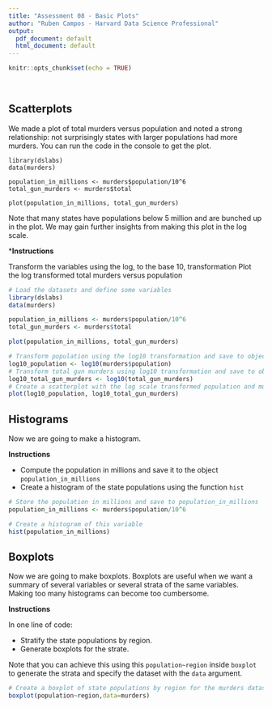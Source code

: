 ```yaml
---
title: "Assessment 08 - Basic Plots"
author: "Ruben Campos - Harvard Data Science Professional"
output:
  pdf_document: default
  html_document: default
---
```


```r
knitr::opts_chunk$set(echo = TRUE)
```
<br/>

## **Scatterplots**
We made a plot of total murders versus population and noted a strong relationship: not surprisingly states with larger populations had more murders. You can run the code in the console to get the plot.

```
library(dslabs)
data(murders)

population_in_millions <- murders$population/10^6
total_gun_murders <- murders$total

plot(population_in_millions, total_gun_murders)
```

Note that many states have populations below 5 million and are bunched up in the plot. We may gain further insights from making this plot in the log scale.

***Instructions**

Transform the variables using the log, to the base 10, transformation
Plot the log transformed total murders versus population

```r
# Load the datasets and define some variables
library(dslabs)
data(murders)

population_in_millions <- murders$population/10^6
total_gun_murders <- murders$total

plot(population_in_millions, total_gun_murders)

# Transform population using the log10 transformation and save to object log10_population
log10_population <- log10(murders$population)
# Transform total gun murders using log10 transformation and save to object log10_total_gun_murders
log10_total_gun_murders <- log10(total_gun_murders)
# Create a scatterplot with the log scale transformed population and murders 
plot(log10_population, log10_total_gun_murders)

```

## **Histograms**
Now we are going to make a histogram.

**Instructions**

- Compute the population in millions and save it to the object ```population_in_millions```
- Create a histogram of the state populations using the function ```hist```

```r
# Store the population in millions and save to population_in_millions 
population_in_millions <- murders$population/10^6

# Create a histogram of this variable
hist(population_in_millions)
```

## **Boxplots**
Now we are going to make boxplots. Boxplots are useful when we want a summary of several variables or several strata of the same variables. Making too many histograms can become too cumbersome.

**Instructions**

In one line of code:

- Stratify the state populations by region.
- Generate boxplots for the strate.

Note that you can achieve this using this ```population~region``` inside ```boxplot``` to generate the strata and specify the dataset with the ```data``` argument.

```r
# Create a boxplot of state populations by region for the murders dataset
boxplot(population~region,data=murders)
```
